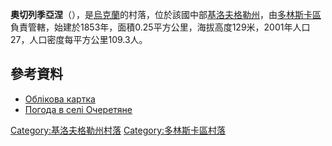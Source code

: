 {{coord|48|4|20|N|32|52|27|E|scale:100000_region:UA|display=title}}

'''奧切列季亞涅'''（{{lang-uk|Очеретяне}}），是[[烏克蘭|烏克蘭]]的村落，位於該國中部[[基洛夫格勒州|基洛夫格勒州]]，由[[多林斯卡區|多林斯卡區]]負責管轄，始建於1853年，面積0.25平方公里，海拔高度129米，2001年人口27，人口密度每平方公里109.3人。

==參考資料==
* [http://gska2.rada.gov.ua/pls/z7502/A005?rdat1=30.01.2010&rf7571=16707 Облікова картка]{{dead link|date=2017年12月 |bot=InternetArchiveBot |fix-attempted=yes }}
* [http://weather.in.ua/ua/kirovogradskaja/19341 Погода в селі Очеретяне] {{Wayback|url=http://weather.in.ua/ua/kirovogradskaja/19341 |date=20111220192434 }}

{{DEFAULTSORT:Очеретяне}}
[[Category:基洛夫格勒州村落|Category:基洛夫格勒州村落]]
[[Category:多林斯卡區村落|Category:多林斯卡區村落]]


{{Kirovohrad-geo-stub}}